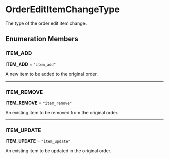 
# OrderEditItemChangeType

The type of the order edit item change.

## Enumeration Members

### ITEM\_ADD

 **ITEM\_ADD** = `"item_add"`

A new item to be added to the original order.

___

### ITEM\_REMOVE

 **ITEM\_REMOVE** = `"item_remove"`

An existing item to be removed from the original order.

___

### ITEM\_UPDATE

 **ITEM\_UPDATE** = `"item_update"`

An existing item to be updated in the original order.
